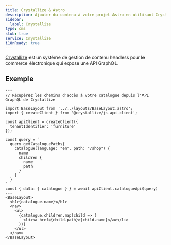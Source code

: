 ```yaml
---
title: Crystallize & Astro
description: Ajouter du contenu à votre projet Astro en utilisant Crystallize comme CMS
sidebar:
  label: Crystallize
type: cms
stub: true
service: Crystallize
i18nReady: true
---
```

[Crystallize](https://crystallize.com/) est un système de gestion de contenu headless pour le commerce électronique qui expose une API GraphQL.
## Exemple

```astro title="src/pages/index.astro"
---
// Récupérez les chemins d'accès à votre catalogue depuis l'API GraphQL de Crystallize

import BaseLayout from '../../layouts/BaseLayout.astro';
import { createClient } from '@crystallize/js-api-client';

const apiClient = createClient({
  tenantIdentifier: 'furniture'
});

const query = `
  query getCataloguePaths{
    catalogue(language: "en", path: "/shop") {
      name
      children {
        name
        path
      }
    }
  }
`
const { data: { catalogue } } = await apiClient.catalogueApi(query)
---
<BaseLayout>
  <h1>{catalogue.name}</h1>
  <nav>
    <ul>
      {catalogue.children.map(child => (
        <li><a href={child.path}>{child.name}</a></li>
      ))}
    </ul>
  </nav>
</BaseLayout>
```
